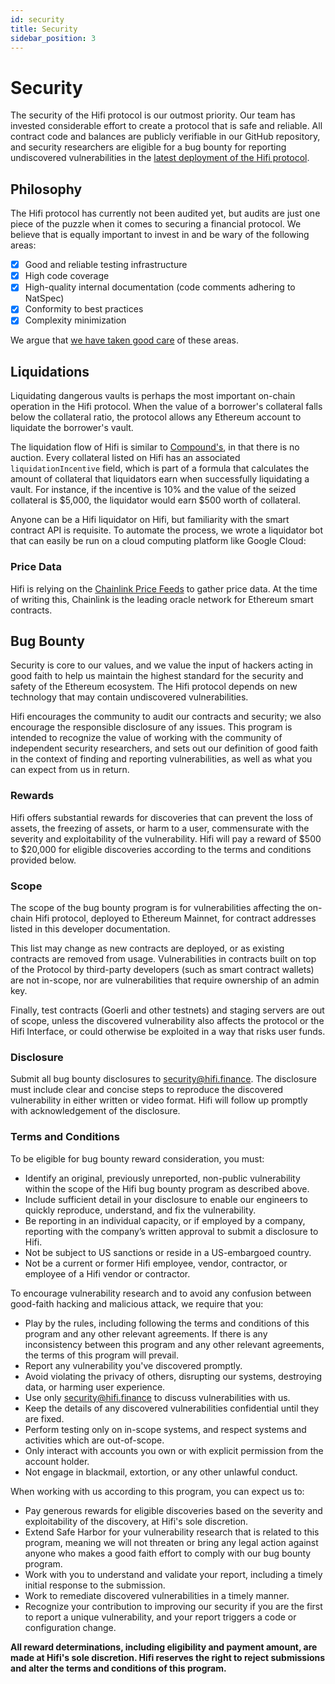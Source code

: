 ```yaml
---
id: security
title: Security
sidebar_position: 3
---
```



# Security

The security of the Hifi protocol is our outmost priority. Our team has invested considerable effort to create a
protocol that is safe and reliable. All contract code and balances are publicly verifiable in our GitHub repository, and
security researchers are eligible for a bug bounty for reporting undiscovered vulnerabilities in the [latest deployment
of the Hifi protocol](/protocol/developers/network-addresses#latest-deployment).

## Philosophy

The Hifi protocol has currently not been audited yet, but audits are just one piece of the puzzle when it comes to securing a
financial protocol. We believe that is equally important to invest in and be wary of the following areas:

- [x] Good and reliable testing infrastructure
- [x] High code coverage
- [x] High-quality internal documentation (code comments adhering to NatSpec)
- [x] Conformity to best practices
- [x] Complexity minimization

We argue that [we have taken good care](https://twitter.com/PaulRBerg/status/1467253180484317186) of these areas.

## Liquidations

Liquidating dangerous vaults is perhaps the most important on-chain operation in the Hifi protocol. When the value of a
borrower's collateral falls below the collateral ratio, the protocol allows any Ethereum account to liquidate the
borrower's vault.

The liquidation flow of Hifi is similar to [Compound's](https://compound.finance/), in that there is no auction. Every
collateral listed on Hifi has an associated `liquidationIncentive` field, which is part of a formula that calculates the
amount of collateral that liquidators earn when successfully liquidating a vault. For instance, if the incentive is 10%
and the value of the seized collateral is $5,000, the liquidator would earn $500 worth of collateral.

Anyone can be a Hifi liquidator on Hifi, but familiarity with the smart contract API is requisite. To automate the
process, we wrote a liquidator bot that can easily be run on a cloud computing platform like Google Cloud:

<LinkPreview
  href="https://github.com/hifi-finance/hifi-liquidator-js"
  icon="github"
  subtitle="GitHub"
  title="GitHub - hifi-finance/hifi-liquidator-js: Utility for automatically liquidating underwater accounts in Hifi"
/>

### Price Data

Hifi is relying on the [Chainlink Price Feeds](https://docs.chain.link/) to gather price data. At the time of writing this, Chainlink is the leading
oracle network for Ethereum smart contracts.

## Bug Bounty

Security is core to our values, and we value the input of hackers acting in good faith to help us maintain the highest
standard for the security and safety of the Ethereum ecosystem. The Hifi protocol depends on new technology that may
contain undiscovered vulnerabilities.

Hifi encourages the community to audit our contracts and security; we also encourage the responsible disclosure of any issues. This program is intended to recognize the value of working with the community of independent security researchers, and sets out our definition of good faith in the context of finding and reporting vulnerabilities, as well as what you can expect from us in return.

### Rewards

Hifi offers substantial rewards for discoveries that can prevent the loss of assets, the freezing of assets, or harm to
a user, commensurate with the severity and exploitability of the vulnerability. Hifi will pay a reward of $500 to
\$20,000 for eligible discoveries according to the terms and conditions provided below.

### Scope

The scope of the bug bounty program is for vulnerabilities affecting the on-chain Hifi protocol, deployed to
Ethereum Mainnet, for contract addresses listed in this developer documentation.

This list may change as new contracts are deployed, or as existing contracts are removed from usage. Vulnerabilities in
contracts built on top of the Protocol by third-party developers (such as smart contract wallets) are not in-scope, nor
are vulnerabilities that require ownership of an admin key.

Finally, test contracts (Goerli and other testnets) and staging servers are out of scope, unless the discovered
vulnerability also affects the protocol or the Hifi Interface, or could otherwise be exploited in a way that risks user
funds.

### Disclosure

Submit all bug bounty disclosures to [security@hifi.finance](mailto:security@hifi.finance). The disclosure must include
clear and concise steps to reproduce the discovered vulnerability in either written or video format. Hifi will follow up
promptly with acknowledgement of the disclosure.

### Terms and Conditions

To be eligible for bug bounty reward consideration, you must:

- Identify an original, previously unreported, non-public vulnerability within the scope of the Hifi bug bounty program as
  described above.
- Include sufficient detail in your disclosure to enable our engineers to quickly reproduce, understand,
  and fix the vulnerability.
- Be reporting in an individual capacity, or if employed by a company, reporting with the company’s written approval to submit a disclosure to Hifi.
- Not be subject to US sanctions or reside in a US-embargoed country.
- Not be a current or former Hifi employee, vendor, contractor, or employee of a Hifi
  vendor or contractor.

To encourage vulnerability research and to avoid any confusion between good-faith hacking and malicious attack, we
require that you:

- Play by the rules, including following the terms and conditions of this program and any other relevant agreements. If there is any inconsistency between this program and any other relevant agreements, the terms of this program will prevail.
- Report any vulnerability you've discovered promptly.
- Avoid violating the privacy of others, disrupting our systems, destroying data, or harming user experience.
- Use only [security@hifi.finance](mailto:security@hifi.finance) to discuss vulnerabilities with us.
- Keep the details of any discovered vulnerabilities confidential until they are fixed.
- Perform testing only on in-scope systems, and respect systems and activities which are out-of-scope.
- Only interact with accounts you own or with explicit permission from the account holder.
- Not engage in blackmail, extortion, or any other unlawful conduct.

When working with us according to this program, you can expect us to:

- Pay generous rewards for eligible discoveries based on the severity and exploitability of the discovery, at Hifi's sole discretion.
- Extend Safe Harbor for your vulnerability research that is related to this program, meaning we will not threaten or bring any legal action against anyone who makes a good faith effort to comply with our bug bounty program.
- Work with you to understand and validate your report, including a timely initial response to the submission.
- Work to remediate discovered vulnerabilities in a timely manner.
- Recognize your contribution to improving our security if you are the first to report a unique vulnerability, and your
  report triggers a code or configuration change.

**All reward determinations, including eligibility and payment amount, are made at Hifi's sole discretion. Hifi reserves the right to reject submissions and alter the terms and conditions of this program.**
